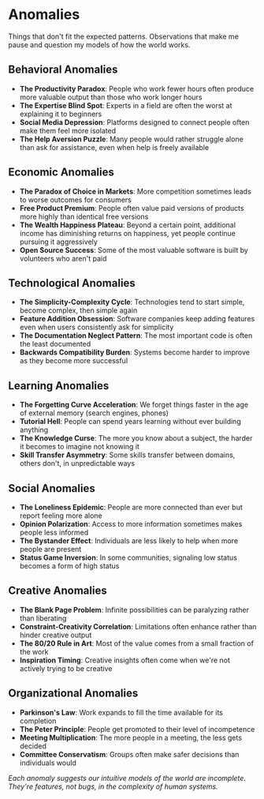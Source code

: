 # Anomalies

Things that don't fit the expected patterns. Observations that make me pause and question my models of how the world works.

## Behavioral Anomalies

- **The Productivity Paradox**: People who work fewer hours often produce more valuable output than those who work longer hours
- **The Expertise Blind Spot**: Experts in a field are often the worst at explaining it to beginners
- **Social Media Depression**: Platforms designed to connect people often make them feel more isolated
- **The Help Aversion Puzzle**: Many people would rather struggle alone than ask for assistance, even when help is freely available

## Economic Anomalies

- **The Paradox of Choice in Markets**: More competition sometimes leads to worse outcomes for consumers
- **Free Product Premium**: People often value paid versions of products more highly than identical free versions
- **The Wealth Happiness Plateau**: Beyond a certain point, additional income has diminishing returns on happiness, yet people continue pursuing it aggressively
- **Open Source Success**: Some of the most valuable software is built by volunteers who aren't paid

## Technological Anomalies

- **The Simplicity-Complexity Cycle**: Technologies tend to start simple, become complex, then simple again
- **Feature Addition Obsession**: Software companies keep adding features even when users consistently ask for simplicity
- **The Documentation Neglect Pattern**: The most important code is often the least documented
- **Backwards Compatibility Burden**: Systems become harder to improve as they become more successful

## Learning Anomalies

- **The Forgetting Curve Acceleration**: We forget things faster in the age of external memory (search engines, phones)
- **Tutorial Hell**: People can spend years learning without ever building anything
- **The Knowledge Curse**: The more you know about a subject, the harder it becomes to imagine not knowing it
- **Skill Transfer Asymmetry**: Some skills transfer between domains, others don't, in unpredictable ways

## Social Anomalies

- **The Loneliness Epidemic**: People are more connected than ever but report feeling more alone
- **Opinion Polarization**: Access to more information sometimes makes people less informed
- **The Bystander Effect**: Individuals are less likely to help when more people are present
- **Status Game Inversion**: In some communities, signaling low status becomes a form of high status

## Creative Anomalies

- **The Blank Page Problem**: Infinite possibilities can be paralyzing rather than liberating
- **Constraint-Creativity Correlation**: Limitations often enhance rather than hinder creative output
- **The 80/20 Rule in Art**: Most of the value comes from a small fraction of the work
- **Inspiration Timing**: Creative insights often come when we're not actively trying to be creative

## Organizational Anomalies

- **Parkinson's Law**: Work expands to fill the time available for its completion
- **The Peter Principle**: People get promoted to their level of incompetence
- **Meeting Multiplication**: The more people in a meeting, the less gets decided
- **Committee Conservatism**: Groups often make safer decisions than individuals would

*Each anomaly suggests our intuitive models of the world are incomplete. They're features, not bugs, in the complexity of human systems.*
